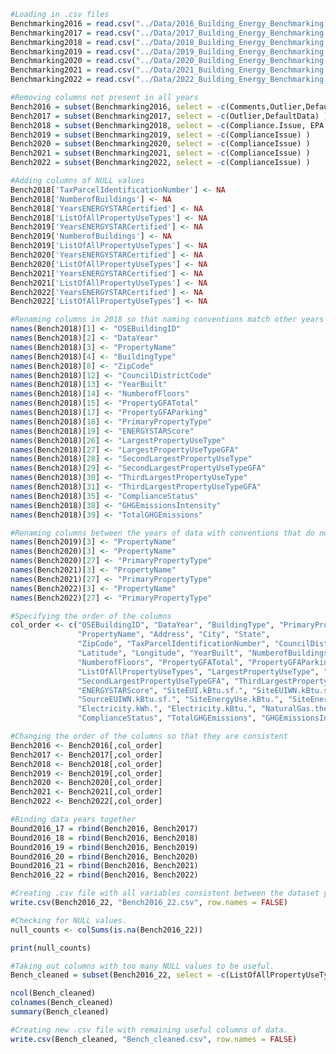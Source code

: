```r
#Loading in .csv files
Benchmarking2016 = read.csv("../Data/2016_Building_Energy_Benchmarking.csv", header = TRUE)
Benchmarking2017 = read.csv("../Data/2017_Building_Energy_Benchmarking.csv", header = TRUE)
Benchmarking2018 = read.csv("../Data/2018_Building_Energy_Benchmarking.csv", header = TRUE)
Benchmarking2019 = read.csv("../Data/2019_Building_Energy_Benchmarking.csv", header = TRUE)
Benchmarking2020 = read.csv("../Data/2020_Building_Energy_Benchmarking.csv", header = TRUE)
Benchmarking2021 = read.csv("../Data/2021_Building_Energy_Benchmarking.csv", header = TRUE)
Benchmarking2022 = read.csv("../Data/2022_Building_Energy_Benchmarking.csv", header = TRUE)

```

```r
#Removing columns not present in all years
Bench2016 = subset(Benchmarking2016, select = -c(Comments,Outlier,DefaultData) )
Bench2017 = subset(Benchmarking2017, select = -c(Outlier,DefaultData) )
Bench2018 = subset(Benchmarking2018, select = -c(Compliance.Issue, EPA.Building.Sub.Type.Name) )
Bench2019 = subset(Benchmarking2019, select = -c(ComplianceIssue) )
Bench2020 = subset(Benchmarking2020, select = -c(ComplianceIssue) )
Bench2021 = subset(Benchmarking2021, select = -c(ComplianceIssue) )
Bench2022 = subset(Benchmarking2022, select = -c(ComplianceIssue) )
```

```r
#Adding columns of NULL values
Bench2018['TaxParcelIdentificationNumber'] <- NA
Bench2018['NumberofBuildings'] <- NA
Bench2018['YearsENERGYSTARCertified'] <- NA
Bench2018['ListOfAllPropertyUseTypes'] <- NA
Bench2019['YearsENERGYSTARCertified'] <- NA
Bench2019['NumberofBuildings'] <- NA
Bench2019['ListOfAllPropertyUseTypes'] <- NA
Bench2020['YearsENERGYSTARCertified'] <- NA
Bench2020['ListOfAllPropertyUseTypes'] <- NA
Bench2021['YearsENERGYSTARCertified'] <- NA
Bench2021['ListOfAllPropertyUseTypes'] <- NA
Bench2022['YearsENERGYSTARCertified'] <- NA
Bench2022['ListOfAllPropertyUseTypes'] <- NA

```

```r
#Renaming columns in 2018 so that naming conventions match other years
names(Bench2018)[1] <- "OSEBuildingID"
names(Bench2018)[2] <- "DataYear"
names(Bench2018)[3] <- "PropertyName"
names(Bench2018)[4] <- "BuildingType"
names(Bench2018)[8] <- "ZipCode"
names(Bench2018)[12] <- "CouncilDistrictCode"
names(Bench2018)[13] <- "YearBuilt"
names(Bench2018)[14] <- "NumberofFloors"
names(Bench2018)[15] <- "PropertyGFATotal"
names(Bench2018)[17] <- "PropertyGFAParking"
names(Bench2018)[18] <- "PrimaryPropertyType"
names(Bench2018)[19] <- "ENERGYSTARScore"
names(Bench2018)[26] <- "LargestPropertyUseType"
names(Bench2018)[27] <- "LargestPropertyUseTypeGFA"
names(Bench2018)[28] <- "SecondLargestPropertyUseType"
names(Bench2018)[29] <- "SecondLargestPropertyUseTypeGFA"
names(Bench2018)[30] <- "ThirdLargestPropertyUseType"
names(Bench2018)[31] <- "ThirdLargestPropertyUseTypeGFA"
names(Bench2018)[35] <- "ComplianceStatus"
names(Bench2018)[38] <- "GHGEmissionsIntensity"
names(Bench2018)[39] <- "TotalGHGEmissions"

```

```r
#Renaming columns between the years of data with conventions that do not match
names(Bench2019)[3] <- "PropertyName"
names(Bench2020)[3] <- "PropertyName"
names(Bench2020)[27] <- "PrimaryPropertyType"
names(Bench2021)[3] <- "PropertyName"
names(Bench2021)[27] <- "PrimaryPropertyType"
names(Bench2022)[3] <- "PropertyName"
names(Bench2022)[27] <- "PrimaryPropertyType"
```

```r
#Specifying the order of the columns
col_order <- c("OSEBuildingID", "DataYear", "BuildingType", "PrimaryPropertyType",
               "PropertyName", "Address", "City", "State",
               "ZipCode", "TaxParcelIdentificationNumber", "CouncilDistrictCode", "Neighborhood",
               "Latitude", "Longitude", "YearBuilt", "NumberofBuildings",
               "NumberofFloors", "PropertyGFATotal", "PropertyGFAParking", "PropertyGFABuilding.s.",
               "ListOfAllPropertyUseTypes", "LargestPropertyUseType", "LargestPropertyUseTypeGFA", "SecondLargestPropertyUseType",
               "SecondLargestPropertyUseTypeGFA", "ThirdLargestPropertyUseType", "ThirdLargestPropertyUseTypeGFA", "YearsENERGYSTARCertified",
               "ENERGYSTARScore", "SiteEUI.kBtu.sf.", "SiteEUIWN.kBtu.sf.", "SourceEUI.kBtu.sf.",
               "SourceEUIWN.kBtu.sf.", "SiteEnergyUse.kBtu.", "SiteEnergyUseWN.kBtu.", "SteamUse.kBtu.",
               "Electricity.kWh.", "Electricity.kBtu.", "NaturalGas.therms.", "NaturalGas.kBtu.",
               "ComplianceStatus", "TotalGHGEmissions", "GHGEmissionsIntensity")
```

```r
#Changing the order of the columns so that they are consistent
Bench2016 <- Bench2016[,col_order]
Bench2017 <- Bench2017[,col_order]
Bench2018 <- Bench2018[,col_order]
Bench2019 <- Bench2019[,col_order]
Bench2020 <- Bench2020[,col_order]
Bench2021 <- Bench2021[,col_order]
Bench2022 <- Bench2022[,col_order]
```


```r
#Binding data years together
Bound2016_17 = rbind(Bench2016, Bench2017)
Bound2016_18 = rbind(Bench2016, Bench2018)
Bound2016_19 = rbind(Bench2016, Bench2019)
Bound2016_20 = rbind(Bench2016, Bench2020)
Bound2016_21 = rbind(Bench2016, Bench2021)
Bench2016_22 = rbind(Bench2016, Bench2022)
```

```r
#Creating .csv file with all variables consistent between the dataset years.
write.csv(Bench2016_22, "Bench2016_22.csv", row.names = FALSE)
```

```r
#Checking for NULL values.
null_counts <- colSums(is.na(Bench2016_22))

print(null_counts)
```
```r
#Taking out columns with too many NULL values to be useful.
Bench_cleaned = subset(Bench2016_22, select = -c(ListOfAllPropertyUseTypes, SecondLargestPropertyUseType, SecondLargestPropertyUseTypeGFA, ThirdLargestPropertyUseType, ThirdLargestPropertyUseTypeGFA, YearsENERGYSTARCertified, ENERGYSTARScore, SteamUse.kBtu., NaturalGas.therms., NaturalGas.kBtu.) )
```

```r
ncol(Bench_cleaned)
colnames(Bench_cleaned)
summary(Bench_cleaned)
```
```r
#Creating new .csv file with remaining useful columns of data.
write.csv(Bench_cleaned, "Bench_cleaned.csv", row.names = FALSE)
```




